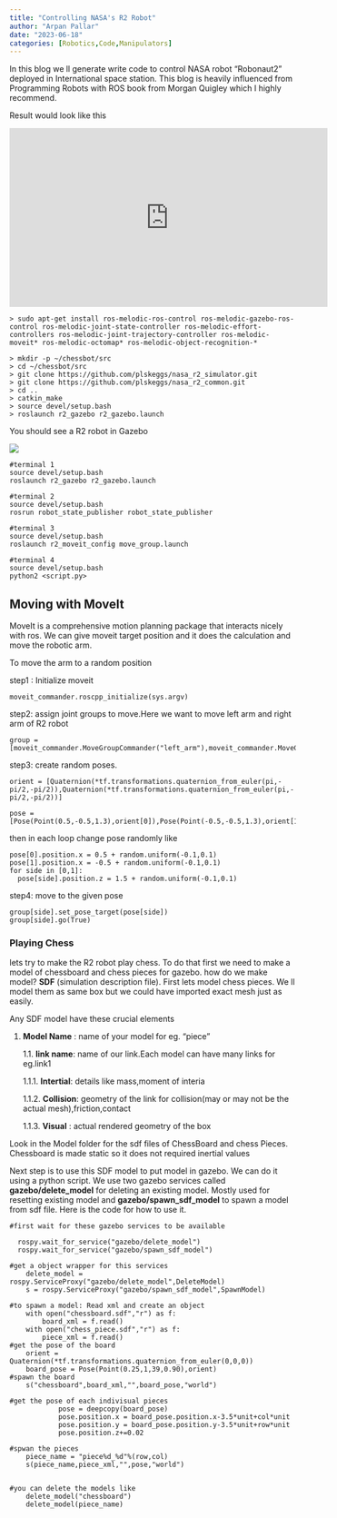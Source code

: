 ```yaml
---
title: "Controlling NASA's R2 Robot"
author: "Arpan Pallar"
date: "2023-06-18"
categories: [Robotics,Code,Manipulators]
---
```


In this blog we ll generate write code to control NASA robot "Robonaut2" deployed in International space station. This blog is heavily influenced from Programming Robots with ROS book from Morgan Quigley which I highly recommend.

Result would look like this

<iframe width="560" height="315" src="https://www.youtube.com/embed/4Qw3BKPo444" title="YouTube video player" frameborder="0" allow="accelerometer; autoplay; clipboard-write; encrypted-media; gyroscope; picture-in-picture; web-share" allowfullscreen>

</iframe>

```         
> sudo apt-get install ros-melodic-ros-control ros-melodic-gazebo-ros-control ros-melodic-joint-state-controller ros-melodic-effort-controllers ros-melodic-joint-trajectory-controller ros-melodic-moveit* ros-melodic-octomap* ros-melodic-object-recognition-*

> mkdir -p ~/chessbot/src
> cd ~/chessbot/src
> git clone https://github.com/plskeggs/nasa_r2_simulator.git
> git clone https://github.com/plskeggs/nasa_r2_common.git
> cd ..
> catkin_make
> source devel/setup.bash
> roslaunch r2_gazebo r2_gazebo.launch
```

You should see a R2 robot in Gazebo

![](R2_init.png)

```         
#terminal 1
source devel/setup.bash
roslaunch r2_gazebo r2_gazebo.launch

#terminal 2
source devel/setup.bash
rosrun robot_state_publisher robot_state_publisher

#terminal 3
source devel/setup.bash
roslaunch r2_moveit_config move_group.launch

#terminal 4
source devel/setup.bash
python2 <script.py>
```

## Moving with MoveIt

MoveIt is a comprehensive motion planning package that interacts nicely with ros. We can give moveit target position and it does the calculation and move the robotic arm.

To move the arm to a random position

step1 : Initialize moveit

```         
moveit_commander.roscpp_initialize(sys.argv)
```

step2: assign joint groups to move.Here we want to move left arm and right arm of R2 robot

```         
group = [moveit_commander.MoveGroupCommander("left_arm"),moveit_commander.MoveGroupCommander("right_arm")]
```

step3: create random poses.

```         
orient = [Quaternion(*tf.transformations.quaternion_from_euler(pi,-pi/2,-pi/2)),Quaternion(*tf.transformations.quaternion_from_euler(pi,-pi/2,-pi/2))]
```

```         
pose = [Pose(Point(0.5,-0.5,1.3),orient[0]),Pose(Point(-0.5,-0.5,1.3),orient[1])]
```

then in each loop change pose randomly like

```         
pose[0].position.x = 0.5 + random.uniform(-0.1,0.1)
pose[1].position.x = -0.5 + random.uniform(-0.1,0.1)
for side in [0,1]:       
  pose[side].position.z = 1.5 + random.uniform(-0.1,0.1)
```

step4: move to the given pose

```         
group[side].set_pose_target(pose[side])
group[side].go(True) 
```

### Playing Chess

lets try to make the R2 robot play chess. To do that first we need to make a model of chessboard and chess pieces for gazebo. how do we make model? **SDF** (simulation description file). First lets model chess pieces. We ll model them as same box but we could have imported exact mesh just as easily.

Any SDF model have these crucial elements

1.  **Model Name** : name of your model for eg. "piece"

    1.1. **link name**: name of our link.Each model can have many links for eg.link1

    1.1.1. **Intertial**: details like mass,moment of interia

    1.1.2. **Collision**: geometry of the link for collision(may or may not be the actual mesh),friction,contact

    1.1.3. **Visual** : actual rendered geometry of the box

Look in the Model folder for the sdf files of ChessBoard and chess Pieces. Chessboard is made static so it does not required inertial values

Next step is to use this SDF model to put model in gazebo. We can do it using a python script. We use two gazebo services called **gazebo/delete_model** for deleting an existing model. Mostly used for resetting existing model and **gazebo/spawn_sdf_model** to spawn a model from sdf file. Here is the code for how to use it.

```         
#first wait for these gazebo services to be available

  rospy.wait_for_service("gazebo/delete_model")
  rospy.wait_for_service("gazebo/spawn_sdf_model")
  
#get a object wrapper for this services
    delete_model = rospy.ServiceProxy("gazebo/delete_model",DeleteModel)
    s = rospy.ServiceProxy("gazebo/spawn_sdf_model",SpawnModel)
    
#to spawn a model: Read xml and create an object
    with open("chessboard.sdf","r") as f:
        board_xml = f.read()
    with open("chess_piece.sdf","r") as f:
        piece_xml = f.read()
#get the pose of the board
    orient = Quaternion(*tf.transformations.quaternion_from_euler(0,0,0))
    board_pose = Pose(Point(0.25,1,39,0.90),orient)
#spawn the board
    s("chessboard",board_xml,"",board_pose,"world")

#get the pose of each indivisual pieces
            pose = deepcopy(board_pose)
            pose.position.x = board_pose.position.x-3.5*unit+col*unit
            pose.position.y = board_pose.position.y-3.5*unit+row*unit
            pose.position.z+=0.02

#spwan the pieces
    piece_name = "piece%d_%d"%(row,col)
    s(piece_name,piece_xml,"",pose,"world")


#you can delete the models like
    delete_model("chessboard")
    delete_model(piece_name)
```
